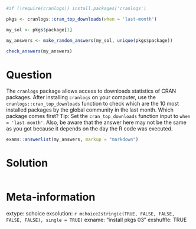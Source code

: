```r
#if (!require(cranlogs)) install.packages('cranlogs')

pkgs <- cranlogs::cran_top_downloads(when = 'last-month')

my_sol <- pkgs$package[1]

```

```r
my_answers <- make_random_answers(my_sol, unique(pkgs$package))

check_answers(my_answers)
```

Question
========

The `cranlogs` package allows access to downloads statistics of CRAN packages. After installing `cranlogs` on your computer, use the `cranlogs::cran_top_downloads` function to check which are the 10 most installed packages by the global community in the last month. Which package comes first? Tip: Set the `cran_top_downloads` function input to `when = 'last-month'`. Also, be aware that the answer here may not be the same as you got because it depends on the day the R code was executed.

```r
exams::answerlist(my_answers, markup = "markdown")
```

Solution
================

```r
```


Meta-information
================
extype: schoice
exsolution: `r mchoice2string(c(TRUE, FALSE, FALSE, FALSE, FALSE), single = TRUE)`
exname: "install pkgs 03"
exshuffle: TRUE

